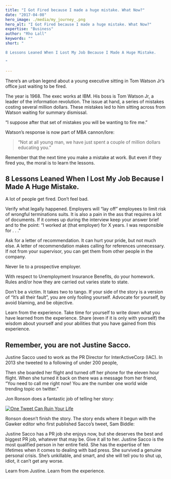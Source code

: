 ```yaml
---
title: "I Got Fired because I made a huge mistake. What Now?"
date: "2017-04-08"
hero_image: ./media/my_journey_.png
hero_alt: "I Got Fired because I made a huge mistake. What Now?"
expertise: "Business"
author: "Rho Lall"
keywords: ""
short: "

8 Lessons Leaned When I Lost My Job Because I Made A Huge Mistake.

"

---
```

There’s an urban legend about a young executive sitting in Tom Watson Jr’s office just waiting to be fired.

The year is 1968. The exec works at IBM. His boss is Tom Watson Jr, a leader of the information revolution. The issue at hand, a series of mistakes costing several million dollars. These mistakes led to him sitting across from Watson waiting for summary dismissal.

“I suppose after that set of mistakes you will be wanting to fire me.”

Watson’s response is now part of MBA cannon/lore:

>“Not at all young man, we have just spent a couple of million dollars educating you.”

 

Remember that the next time you make a mistake at work. But even if they fired you, the moral is to learn the lessons.


## 8 Lessons Leaned When I Lost My Job Because I Made A Huge Mistake.
 
A lot of people get fired. Don’t feel bad.

Verify what legally happened. Employers will “lay off” employees to limit risk of wrongful terminations suits. It is also a pain in the ass that requires a lot of documents. If it comes up during the interview keep your answer brief and to the point: “I worked at (that employer) for X years. I was responsible for . . .”

Ask for a letter of recommendation. It can hurt your pride, but not much else. A letter of recommendation makes calling for references unnecessary. If not from your supervisor, you can get them from other people in the company.

Never lie to a prospective employer.

With respect to Unemployment Insurance Benefits, do your homework. Rules and/or how they are carried out varies state to state.

Don’t be a victim. It takes two to tango. If your side of the story is a version of “It’s all their fault”, you are only fooling yourself. Advocate for yourself, by avoid blaming, and be objective.

Learn from the experience. Take time for yourself to write down what you have learned from the experience. Share (even if it is only with yourself) the wisdom about yourself and your abilities that you have gained from this experience.


## Remember, you are not Justine Sacco.

Justine Sacco used to work as the PR Director for InterActiveCorp (IAC). In 2013 she tweeted to a following of under 200 people,

Then she boarded her flight and turned off her phone for the eleven hour flight. When she turned it back on there was a message from her friend, “You need to call me right now! You are the number one world wide trending topic on twitter.”

Jon Ronson does a fantastic job of telling her story:

[![One Tweet Can Ruin Your Life](https://extra.ie/wp-content/uploads/2019/04/Jon-Ronson-August-Ames-Feature-Image.jpg)](https://youtu.be/wAIP6fI0NAI)



Ronson doesn’t finish the story. The story ends where it begun with the Gawker editor who first published Sacco’s tweet, Sam Biddle:

Justine Sacco has a PR job she enjoys now, but she deserves the best and biggest PR job, whatever that may be. Give it all to her. Justine Sacco is the most qualified person in her entire field. She has the expertise of ten lifetimes when it comes to dealing with bad press. She survived a genuine personal crisis. She’s unkillable, and smart, and she will tell you to shut up, idiot, it can’t get any worse.

Learn from Justine. Learn from the experience.